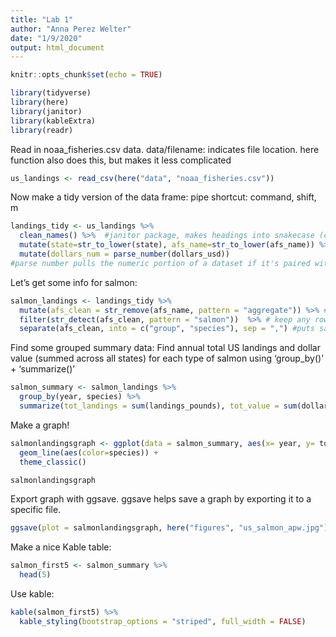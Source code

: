 ```yaml
---
title: "Lab 1"
author: "Anna Perez Welter"
date: "1/9/2020"
output: html_document
---
```


```r
knitr::opts_chunk$set(echo = TRUE)
```

```r
library(tidyverse)
library(here)
library(janitor)
library(kableExtra)
library(readr)
```

Read in noaa_fisheries.csv data. 
data/filename: indicates file location. 
here function also does this, but makes it less complicated
```r
us_landings <- read_csv(here("data", "noaa_fisheries.csv"))

```

Now make a tidy version of the data frame:
pipe shortcut: command, shift, m
```r
landings_tidy <- us_landings %>% 
  clean_names() %>%  #janitor package, makes headings into snakecase (compatible with R) 
  mutate(state=str_to_lower(state), afs_name=str_to_lower(afs_name)) %>% #reformat the state & afs_name columns to be lower case (creates a new column & replaces existing column)
  mutate(dollars_num = parse_number(dollars_usd))
#parse number pulls the numeric portion of a dataset if it's paired with a symbol or letter; creates new column with the numeric portion only 

```

Let's get some info for salmon: 

```r
salmon_landings <- landings_tidy %>%
  mutate(afs_clean = str_remove(afs_name, pattern = "aggregate")) %>% #remove word aggregate from afs_name
  filter(str_detect(afs_clean, pattern = "salmon"))  %>% # keep any row where the word salmon appears 
  separate(afs_clean, into = c("group", "species"), sep = ",") #puts salmon & type separated by comma into new columns called group and species
```

Find some grouped summary data: 
Find annual total US landings and dollar value (summed across all states) for each type of salmon using 'group_by()' + 'summarize()'

```r
salmon_summary <- salmon_landings %>% 
  group_by(year, species) %>% 
  summarize(tot_landings = sum(landings_pounds), tot_value = sum(dollars_num)) #creates summary table for indicated variables
```

Make a graph!
```r
salmonlandingsgraph <- ggplot(data = salmon_summary, aes(x= year, y= tot_landings)) + 
  geom_line(aes(color=species)) +
  theme_classic()

salmonlandingsgraph
```
Export graph with ggsave. 
ggsave helps save a graph by exporting it to a specific file. 
```r
ggsave(plot = salmonlandingsgraph, here("figures", "us_salmon_apw.jpg"), height = 5, width = 8) # can adjust size of image
```

Make a nice Kable table: 
```r
salmon_first5 <- salmon_summary %>% 
  head(5)
```

Use kable: 

```r
kable(salmon_first5) %>% 
  kable_styling(bootstrap_options = "striped", full_width = FALSE)
```


